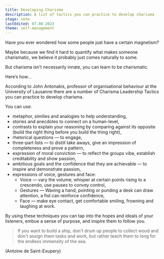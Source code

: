 ```yaml
---
title: Developing Charisma
description: A list of tactics you can practice to develop charisma
stage: note
lastEdited: 07.08.2023
theme: self-management
---
```



Have you ever wondered how some people just have a certain magnetism?

Maybe because we find it hard to quantify what makes someone charismatic, we believe it probably just comes naturally to some.

But charisma isn’t necessarily innate, you can learn to be charismatic.

Here’s how…

According to John Antonakis, professor of organisational behaviour at the University of Lausanne there are a number of Charisma Leadership Tactics you can practice to develop charisma.

You can use:

- metaphor, similies and analogies to help understanding,
- stories and anecdotes to connect on a human-level,
- contrasts to explain your reasoning by comparing against its opposite (build the right thing before you build the thing right),
- rhetorical questions — to engage,
- three-part lists — to distill take aways, give an impression of completeness and prove a pattern,
- expression of moral conviction — to reflect the groups vibe, establish creditability and show passion,
- ambitious goals and the confidence that they are achievable — to inspire and demonstrate passion,
- expressions of voice, gestures and face:
  - Voice — vary the volume; whisper at certain points rising to a crescendo, use pauses to convey control,
  - Gestures — Waving a hand, pointing or punding a desk can draw attention, a fist can reinforce confidence,
  - Face — make eye contact, get comfortable smiling, frowning and laughing at work.

By using these techniques you can tap into the hopes and ideals of your listeners, embue a sense of purpose, and inspire them to follow you.

> If you want to build a ship, don't drum up people to collect wood and don't assign them tasks and work, but rather teach them to long for the endless immensity of the sea.

(Antoine de Saint-Exupery)

<ReadMore theme={frontmatter.theme} title={frontmatter.title} />
